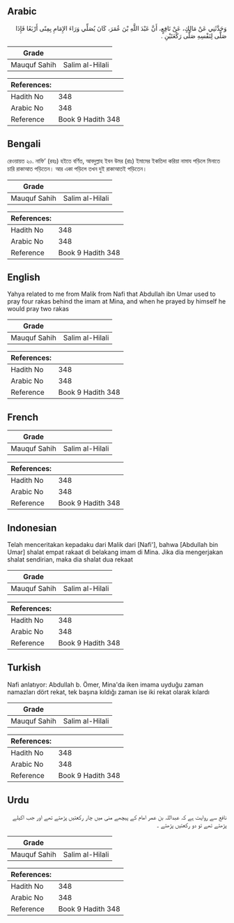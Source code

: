 ## Arabic


<div dir="rtl" lang="ar" style={{fontSize:'larger',backgroundColor:'#f8f9fa',padding:20}}>
وَحَدَّثَنِي عَنْ مَالِكٍ، عَنْ نَافِعٍ، أَنَّ عَبْدَ اللَّهِ بْنَ عُمَرَ، كَانَ يُصَلِّي وَرَاءَ الإِمَامِ بِمِنًى أَرْبَعًا فَإِذَا صَلَّى لِنَفْسِهِ صَلَّى رَكْعَتَيْنِ ‏.‏
</div>
<div style={{backgroundColor:'#f8f9fa',padding:20, marginBottom: 10}}><table> <thead> <tr> <th>Grade</th> <th></th> </tr> </thead> <tbody> <tr><td>Mauquf Sahih</td><td>Salim al-Hilali</td></tr></tbody></table><table> <thead> <tr> <th>References:</th> <th></th> </tr> </thead> <tbody><tr><td>Hadith No</td><td>348</td></tr><tr><td>Arabic No</td><td>348</td></tr><tr><td>Reference</td><td>Book 9 Hadith 348</td></tr></tbody></table></div>

## Bengali


<div dir="ltr" lang="bn" style={{fontSize:'larger',backgroundColor:'#f8f9fa',padding:20}}>
রেওয়ায়ত ২০. নাফি’ (রহঃ) হইতে বর্ণিত, আবদুল্লাহ ইবন উমর (রাঃ) ইমামের ইকতিদা করিয়া নামায পড়িলে মিনাতে চারি রাকাআত পড়িতেন। আর একা পড়িলে তখন দুই রাকাআতই পড়িতেন।
</div>
<div style={{backgroundColor:'#f8f9fa',padding:20, marginBottom: 10}}><table> <thead> <tr> <th>Grade</th> <th></th> </tr> </thead> <tbody> <tr><td>Mauquf Sahih</td><td>Salim al-Hilali</td></tr></tbody></table><table> <thead> <tr> <th>References:</th> <th></th> </tr> </thead> <tbody><tr><td>Hadith No</td><td>348</td></tr><tr><td>Arabic No</td><td>348</td></tr><tr><td>Reference</td><td>Book 9 Hadith 348</td></tr></tbody></table></div>

## English


<div dir="ltr" lang="en" style={{fontSize:'larger',backgroundColor:'#f8f9fa',padding:20}}>
Yahya related to me from Malik from Nafi that Abdullah ibn Umar used to pray four rakas behind the imam at Mina, and when he prayed by himself he would pray two rakas
</div>
<div style={{backgroundColor:'#f8f9fa',padding:20, marginBottom: 10}}><table> <thead> <tr> <th>Grade</th> <th></th> </tr> </thead> <tbody> <tr><td>Mauquf Sahih</td><td>Salim al-Hilali</td></tr></tbody></table><table> <thead> <tr> <th>References:</th> <th></th> </tr> </thead> <tbody><tr><td>Hadith No</td><td>348</td></tr><tr><td>Arabic No</td><td>348</td></tr><tr><td>Reference</td><td>Book 9 Hadith 348</td></tr></tbody></table></div>

## French


<div dir="ltr" lang="fr" style={{fontSize:'larger',backgroundColor:'#f8f9fa',padding:20}}>

</div>
<div style={{backgroundColor:'#f8f9fa',padding:20, marginBottom: 10}}><table> <thead> <tr> <th>Grade</th> <th></th> </tr> </thead> <tbody> <tr><td>Mauquf Sahih</td><td>Salim al-Hilali</td></tr></tbody></table><table> <thead> <tr> <th>References:</th> <th></th> </tr> </thead> <tbody><tr><td>Hadith No</td><td>348</td></tr><tr><td>Arabic No</td><td>348</td></tr><tr><td>Reference</td><td>Book 9 Hadith 348</td></tr></tbody></table></div>

## Indonesian


<div dir="ltr" lang="id" style={{fontSize:'larger',backgroundColor:'#f8f9fa',padding:20}}>
Telah menceritakan kepadaku dari Malik dari [Nafi'], bahwa [Abdullah bin Umar] shalat empat rakaat di belakang imam di Mina. Jika dia mengerjakan shalat sendirian, maka dia shalat dua rekaat
</div>
<div style={{backgroundColor:'#f8f9fa',padding:20, marginBottom: 10}}><table> <thead> <tr> <th>Grade</th> <th></th> </tr> </thead> <tbody> <tr><td>Mauquf Sahih</td><td>Salim al-Hilali</td></tr></tbody></table><table> <thead> <tr> <th>References:</th> <th></th> </tr> </thead> <tbody><tr><td>Hadith No</td><td>348</td></tr><tr><td>Arabic No</td><td>348</td></tr><tr><td>Reference</td><td>Book 9 Hadith 348</td></tr></tbody></table></div>

## Turkish


<div dir="ltr" lang="tr" style={{fontSize:'larger',backgroundColor:'#f8f9fa',padding:20}}>
Nafi anlatıyor: Abdullah b. Ömer, Mina'da iken imama uyduğu zaman namazları dört rekat, tek başına kıldığı zaman ise iki rekat olarak kılardı
</div>
<div style={{backgroundColor:'#f8f9fa',padding:20, marginBottom: 10}}><table> <thead> <tr> <th>Grade</th> <th></th> </tr> </thead> <tbody> <tr><td>Mauquf Sahih</td><td>Salim al-Hilali</td></tr></tbody></table><table> <thead> <tr> <th>References:</th> <th></th> </tr> </thead> <tbody><tr><td>Hadith No</td><td>348</td></tr><tr><td>Arabic No</td><td>348</td></tr><tr><td>Reference</td><td>Book 9 Hadith 348</td></tr></tbody></table></div>

## Urdu


<div dir="rtl" lang="ur" style={{fontSize:'larger',backgroundColor:'#f8f9fa',padding:20}}>
نافع سے روایت ہے کہ عبداللہ بن عمر امام کے پیچھے منی میں چار رکعتیں پڑھتے تھے اور جب اکیلے پڑھتے تھے تو دو رکعتیں پڑھتے ۔
</div>
<div style={{backgroundColor:'#f8f9fa',padding:20, marginBottom: 10}}><table> <thead> <tr> <th>Grade</th> <th></th> </tr> </thead> <tbody> <tr><td>Mauquf Sahih</td><td>Salim al-Hilali</td></tr></tbody></table><table> <thead> <tr> <th>References:</th> <th></th> </tr> </thead> <tbody><tr><td>Hadith No</td><td>348</td></tr><tr><td>Arabic No</td><td>348</td></tr><tr><td>Reference</td><td>Book 9 Hadith 348</td></tr></tbody></table></div>